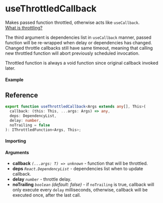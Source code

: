 
<Meta title="Callback/useThrottledCallback" component={Example} />

# useThrottledCallback

Makes passed function throttled, otherwise acts like `useCallback`.  
[What is throttling?](https://css-tricks.com/debouncing-throttling-explained-examples/#throttle)

The third argument is dependencies list in `useCallback` manner, passed function will be re-wrapped
when delay or dependencies has changed. Changed throttle callbacks still have same timeout, meaning
that calling new throttled function will abort previously scheduled invocation.

Throttled function is always a void function since original callback invoked later.

#### Example

<Canvas>
  <Story story={Example} inline />
</Canvas>

## Reference

```ts
export function useThrottledCallback<Args extends any[], This>(
  callback: (this: This, ...args: Args) => any,
  deps: DependencyList,
  delay: number,
  noTrailing = false
): IThrottledFunction<Args, This>;
```

#### Importing

<ImportPath />

#### Arguments

- **callback** _`(...args: T) => unknown`_ - function that will be throttled.
- **deps** _`React.DependencyList`_ - dependencies list when to update callback.
- **delay** _`number`_ - throttle delay.
- **noTrailing** _`boolean`_ _(default: false)_ - if `noTrailing` is true, callback will only
  execute every `delay` milliseconds, otherwise, callback will be executed once, after the last
  call.
